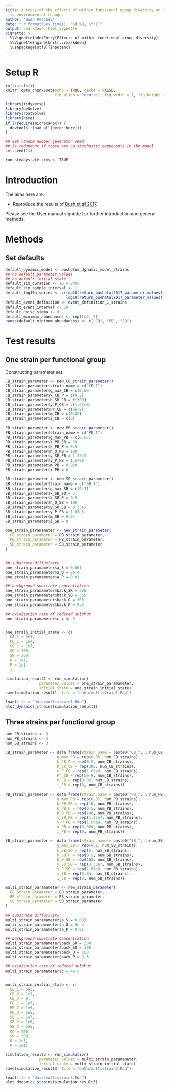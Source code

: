 ```yaml
---
title: A study of the effects of within functional group diversity on the response
  to environmental change.
author: "Owen Petchey"
date: "`r format(Sys.time(), '%d %B, %Y')`"
output: rmarkdown::html_vignette
vignette: >
  %\VignetteIndexEntry{Effects of within functional group diversity}
  %\VignetteEngine{knitr::rmarkdown}
  \usepackage[utf8]{inputenc}
---
```



# Setup R

```r
rm(list=ls())
knitr::opts_chunk$set(echo = TRUE, cache = FALSE,
                      fig.align = "centre", fig.width = 7, fig.height = 7)

library(tidyverse)
library(deSolve)
library(rootSolve)
library(here)
if (!require(microxanox)) {
  devtools::load_all(here::here())
}

## Set random number generator seed
## Is redundant if there are no stochastic components in the model
set.seed(13)

run_steadystate_sims <- TRUE
```


# Introduction

The aims here are:

* Reproduce the results of [Bush et al 2017](https://www.nature.com/articles/s41467-017-00912-x).

Please see the User manual vignette for further introduction and general methods.

# Methods

## Set defaults

```r
default_dynamic_model <- bushplus_dynamic_model_strains
## no default_parameter_values
## no default_initial_state
default_sim_duration <- 10 # 2000
default_sim_sample_interval <- 1
default_log10a_series <- c(log10(return_bushetal2017_parameter_values()["a_O"]),
                           log10(return_bushetal2017_parameter_values()["a_O"]))
default_event_definition <- event_definition_1_strains
default_event_interval <- 10
default_noise_sigma <- 0
default_minimum_abundances <- rep(1e2, 3)
names(default_minimum_abundances) <- c("CB", "PB", "SB") 
```


# Test results

## One strain per functional group

Constructing parameter set.

```r

CB_strain_parameter <- new_CB_strain_parameter()
CB_strain_parameter$strain_name = c("CB_1")
CB_strain_parameter$g_max_CB = c(0.05)
CB_strain_parameter$k_CB_P = c(0.2)
CB_strain_parameter$h_SR_CB = c(300)
CB_strain_parameter$y_P_CB = c(1.67e8)
CB_strain_parameter$Pr_CB = c(6e-9)
CB_strain_parameter$m_CB = c(0.02)
CB_strain_parameter$i_CB = c(0)

PB_strain_parameter <- new_PB_strain_parameter()
PB_strain_parameter$strain_name = c("PB_1")
PB_strain_parameter$g_max_PB = c(0.07)
PB_strain_parameter$k_PB_SR = 10
PB_strain_parameter$k_PB_P = 0.5
PB_strain_parameter$h_O_PB = 100
PB_strain_parameter$y_SR_PB = 1.25e7
PB_strain_parameter$y_P_PB = 1.67e8
PB_strain_parameter$m_PB = 0.028
PB_strain_parameter$i_PB = 0

SB_strain_parameter <- new_SB_strain_parameter()
SB_strain_parameter$train_name = c("SB_1")
SB_strain_parameter$g_max_SB = c(0.1)
SB_strain_parameter$k_SB_SO = 5
SB_strain_parameter$k_SB_P = 0.5
SB_strain_parameter$h_O_SB = 100
SB_strain_parameter$y_SO_SB = 3.33e7
SB_strain_parameter$y_P_SB = 1.67e8
SB_strain_parameter$m_SB = 0.04
SB_strain_parameter$i_SB = 0

one_strain_paramameter <- new_strain_parameter(
  CB_strain_parameter = CB_strain_parameter,
  PB_strain_parameter = PB_strain_parameter, 
  SB_strain_parameter = SB_strain_parameter
)
                       

## substrate diffusivity
one_strain_paramameter$a_S = 0.001
one_strain_paramameter$a_O = 8e-4
one_strain_paramameter$a_P = 0.01

## background substrate concentration
one_strain_paramameter$back_SR = 300
one_strain_paramameter$back_SO = 300
one_strain_paramameter$back_O = 300
one_strain_paramameter$back_P = 9.5

## oxidisation rate of reduced sulphur
one_strain_paramameter$c = 4e-5


one_strain_initial_state <- c(
  CB_1 = 5e1,
  PB_1 = 1e7,
  SB_1 = 1e7,
  SO = 300,
  SR = 300,
  O = 1e1,
  P = 1e1
  )
```


```r
simulation_result1 <- run_simulation(
               parameter_values = one_strain_paramameter,
               initial_state = one_strain_initial_state)
save(simulation_result1, file = "data/multistrain1.Rda")

```


```r
load(file = "data/multistrain1.Rda")
plot_dynamics_strains(simulation_result1)


```



## Three strains per functional group

```r
num_CB_strains <- 3
num_PB_strains <- 3
num_SB_strains <- 3

CB_strain_parameter <- data.frame(strain_name = paste0("CB_", 1:num_CB_strains),
                       g_max_CB = rep(0.05, num_CB_strains),
                       k_CB_P = rep(0.2, num_CB_strains),
                       h_SR_CB = rep(300, num_CB_strains),
                       y_P_CB = rep(1.67e8, num_CB_strains),
                       Pr_CB = rep(6e-9, num_CB_strains),
                       m_CB = rep(0.02, num_CB_strains),
                       i_CB = rep(0, num_CB_strains))

PB_strain_parameter <- data.frame(strain_name = paste0("PB_", 1:num_PB_strains),
                       g_max_PB = rep(0.07, num_PB_strains),
                       k_PB_SR = rep(10, num_PB_strains),
                       k_PB_P = rep(0.5, num_PB_strains),
                       h_O_PB = rep(100, num_PB_strains),
                       y_SR_PB = rep(1.25e7, num_PB_strains),
                       y_P_PB = rep(1.67e8, num_PB_strains),
                       m_PB = rep(0.028, num_PB_strains),
                       i_PB = rep(0, num_PB_strains))

SB_strain_parameter <- data.frame(strain_name = paste0("SB_", 1:num_SB_strains),
                       g_max_SB = rep(0.1, num_SB_strains),
                       k_SB_SO = rep(5, num_SB_strains),
                       k_SB_P = rep(0.5, num_SB_strains),
                       h_O_SB = rep(100, num_SB_strains),
                       y_SO_SB = rep(3.33e7, num_SB_strains),  
                       y_P_SB = rep(1.67e8, num_SB_strains),
                       m_SB = rep(0.04, num_SB_strains),
                       i_SB = rep(0, num_SB_strains))

multi_strain_paramameter <- new_strain_parameter(
  CB_strain_parameter = CB_strain_parameter,
  PB_strain_parameter = PB_strain_parameter, 
  SB_strain_parameter = SB_strain_parameter
)

## substrate diffusivity
multi_strain_paramameter$a_S = 0.001
multi_strain_paramameter$a_O = 8e-4
multi_strain_paramameter$a_P = 0.01

## background substrate concentration
multi_strain_paramameter$back_SR = 300
multi_strain_paramameter$back_SO = 300
multi_strain_paramameter$back_O = 300
multi_strain_paramameter$back_P = 9.5

## oxidisation rate of reduced sulphur
multi_strain_paramameter$c = 4e-5


multi_strain_initial_state <- c(
  CB_1 = 5e3,
  CB_2 = 1e3,
  CB_3 = 0,
  PB_1 = 1e7,
  PB_2 = 1e6,
  PB_3 = 1e5,
  SB_1 = 1e7,
  SB_2 = 1e6,
  SB_3 = 1e5,
  SO = 300,
  SR = 300,
  O = 1e1,
  P = 1e1)
```


```r
simulation_result3 <- run_simulation(
               parameter_values = multi_strain_paramameter,
               initial_state = multi_strain_initial_state)
save(simulation_result3, file = "data/multistrain3.Rda")

```


```r
load(file = "data/multistrain3.Rda")
plot_dynamics_strains(simulation_result3)


```

